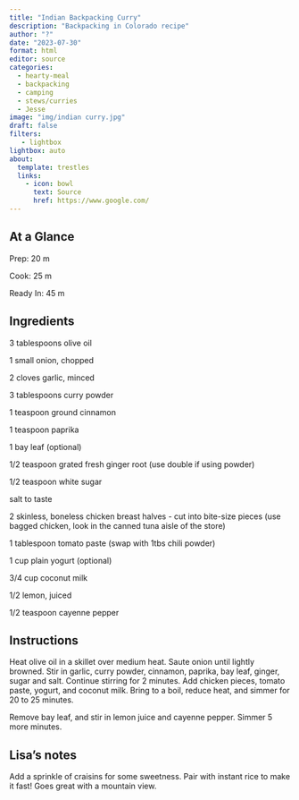 ```yaml
---
title: "Indian Backpacking Curry"
description: "Backpacking in Colorado recipe"
author: "?"
date: "2023-07-30"
format: html
editor: source
categories:
  - hearty-meal
  - backpacking
  - camping
  - stews/curries
  - Jesse
image: "img/indian curry.jpg"
draft: false
filters:
   - lightbox
lightbox: auto
about:
  template: trestles
  links:
    - icon: bowl
      text: Source
      href: https://www.google.com/
---
```


## At a Glance

Prep: 20 m

Cook: 25 m

Ready In: 45 m

## Ingredients

3 tablespoons olive oil

1 small onion, chopped

2 cloves garlic, minced

3 tablespoons curry powder

1 teaspoon ground cinnamon

1 teaspoon paprika

1 bay leaf (optional)

1/2 teaspoon grated fresh ginger root (use double if using powder)

1/2 teaspoon white sugar

salt to taste

2 skinless, boneless chicken breast halves - cut into bite-size pieces (use bagged chicken, look in the canned tuna aisle of the store)

1 tablespoon tomato paste (swap with 1tbs chili powder)

1 cup plain yogurt (optional)

3/4 cup coconut milk

1/2 lemon, juiced

1/2 teaspoon cayenne pepper

## Instructions

Heat olive oil in a skillet over medium heat. Saute onion until lightly browned. Stir in garlic, curry powder, cinnamon, paprika, bay leaf, ginger, sugar and salt. Continue stirring for 2 minutes. Add chicken pieces, tomato paste, yogurt, and coconut milk. Bring to a boil, reduce heat, and simmer for 20 to 25 minutes.

Remove bay leaf, and stir in lemon juice and cayenne pepper. Simmer 5 more minutes.

## Lisa's notes

Add a sprinkle of craisins for some sweetness. Pair with instant rice to make it fast! Goes great with a mountain view. 

